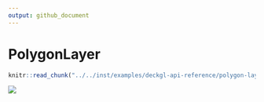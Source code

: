 ```yaml
---
output: github_document
---
```


# PolygonLayer

```r
knitr::read_chunk("../../inst/examples/deckgl-api-reference/polygon-layer.R")
```

![](images/polygon-layer.png)

```r
```
